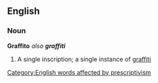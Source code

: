 == English ==

=== Noun ===
'''Graffito''' ''also '''graffiti'''''

# A single inscription; a single instance of [[graffiti]]


[[Category:English words affected by prescriptivism]]